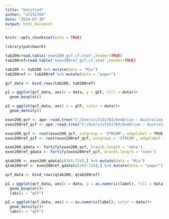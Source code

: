 ```yaml
---
title: "Untitled"
author: "u7151703"
date: "2024-07-30"
output: html_document
---
```


```r
knitr::opts_chunk$set(echo = TRUE)
```

```r
library(patchwork)
```


```r
tab200=read.table('exon200_gcf.cf.stat',header=TRUE)
tab200ref=read.table('exon200ref_gcf.cf.stat',header=TRUE)
```


```r
tab200 <- tab200 %>% mutate(data = "Mix")
tab200ref <- tab200ref %>% mutate(data = "paper")

gcf_data <- bind_rows(tab200, tab200ref)
```

```r
p1 = ggplot(gcf_data, aes(x = data, y = gCF, fill = data))+
  geom_boxplot()
```

```r
p2 = ggplot(gcf_data, aes( x = gCF, color = data))+
  geom_density()
```

```r
exon200_qcf <- ape::read.tree("C:/Users/u7151703/OneDrive - Australian National University/Desktop/research/aves_evo/draft_results/exon200_main.treefile")
exon200ref_qcf <- ape::read.tree("C:/Users/u7151703/OneDrive - Australian National University/Desktop/research/aves_evo/draft_results/exon200ref_main.treefile")
```

```r
exon200_qcf <- root(exon200_qcf, outgroup = 'STRCAM', edgelabel = TRUE)
exon200ref_qcf <- root(exon200ref_qcf, outgroup = 'STRCAM', edgelabel = TRUE)

exon200_qdata <- fortify(exon200_qcf, branch.length = 'none')
exon200ref_qdata <- fortify(exon200ref_qcf, branch.length = 'none')
```

```r
qtab200 <- exon200_qdata[c(365:724),] %>% mutate(data = "Mix")
qtab200ref <- exon200ref_qdata[c(365:724),] %>% mutate(data = "paper")

qcf_data <- bind_rows(qtab200, qtab200ref)
```

```r
p1 = ggplot(qcf_data, aes(x = data, y = as.numeric(label), fill = data))+
  geom_boxplot()+
  labs(y = "qCF")
```

```r
p2 = ggplot(qcf_data, aes( x = as.numeric(label), color = data))+
  geom_density()+
  labs(x = "qCF")
```
